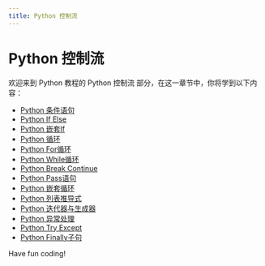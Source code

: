 ```yaml
---
title: Python 控制流
---
```


# Python 控制流

欢迎来到 Python 教程的 Python 控制流 部分，在这一章节中，你将学到以下内容：

- [Python 条件语句](./0-python-conditional-statements.mdx)
- [Python If Else](./1-python-if-else.mdx)
- [Python 嵌套If](./2-python-nested-if.mdx)
- [Python 循环](./3-python-loop.mdx)
- [Python For循环](./4-python-for-loop.mdx)
- [Python While循环](./5-python---while-loop.mdx)
- [Python Break Continue](./6-python-break-continue.mdx)
- [Python Pass语句](./7-python-pass-statement.mdx)
- [Python 嵌套循环](./8-python-nested-loop.mdx)
- [Python 列表推导式](./9-python-list-comprehension.mdx)
- [Python 迭代器与生成器](./10-python-iterators-and-generators.mdx)
- [Python 异常处理](./11-python-exception-handling.mdx)
- [Python Try Except](./12-python-try-except.mdx)
- [Python Finally子句](./13-python---finally-clause.mdx)

Have fun coding!